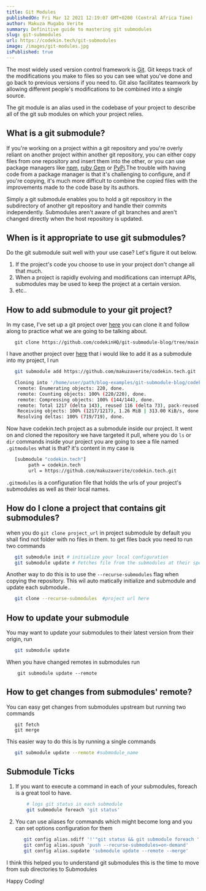 ```yaml
---
title: Git Modules
publishedOn: Fri Mar 12 2021 12:19:07 GMT+0200 (Central Africa Time)
author: Makuza Mugabo Verite
summary: Definitive guide to mastering git submodules
slug: git-submodules
url: https://codekin.tech/git-submodules
image: /images/git-modules.jpg
isPublished: true
---
```



The most widely used version control framework is [Git](https://en.wikipedia.org/wiki/Git). Git keeps track of the modifications you make to files so you can see what you've done and go back to previous versions if you need to. Git also facilitates teamwork by allowing different people's modifications to be combined into a single source.

The git module is an alias used in the codebase of your project to describe all of the git sub modules on which your project relies.


## What is a git submodule?

If you're working on a project within a git repository and you're overly reliant on another project within another git repository, you can either copy files from one repository and insert them into the other, or you can use package managers like [npm](https://www.npmjs.com/), [ruby Gem](https://rubygems.org/) or [PyPi](https://pypi.org/).The trouble with having code from a package manager is that it's challenging to configure, and if you're copying, it's much more difficult to combine the copied files with the improvements made to the code base by its authors.

Simply a git submodule enables you to hold a git repository in the subdirectory of another git repository and handle their commits independently. Submodules aren't aware of git branches and aren't changed directly when the host repository is updated.



## When is it appropriate to use git submodules?

Do the git submodule suit well with your use case? Let's figure it out below.


  1. If the project's code you choose to use in your project don't change all that much.
  2. When a project is rapidly evolving and modifications can interrupt APIs, submodules may be used to keep the project at a certain version.
  3. etc..


## How to add submodule to your git project?


In my case, I've set up a git project over [here](https://github.com/codekinHQ/git-submodule-blog/tree/main) you can clone it and follow along to practice what we are going to be talking about.


```branch
   git clone https://github.com/codekinHQ/git-submodule-blog/tree/main
```

I have another project over [here](https://github.com/makuzaverite/codekin.tech) that i would like to add it as a submodule into my project, I run

```bash
   git submodule add https://github.com/makuzaverite/codekin.tech.git

   Cloning into '/home/user/path/blog-examples/git-submodule-blog/codekin.tech'...
    remote: Enumerating objects: 220, done.
    remote: Counting objects: 100% (220/220), done.
    remote: Compressing objects: 100% (144/144), done.
    remote: Total 1217 (delta 143), reused 116 (delta 73), pack-reused 997
    Receiving objects: 100% (1217/1217), 1.26 MiB | 313.00 KiB/s, done.
    Resolving deltas: 100% (719/719), done.
```

Now have codekin.tech project as a submodule inside our project. It went on and cloned the repository we have targeted it pull, where you do `ls` or `dir` commands inside your project you are going to see a file named `.gitmodules` what is that? it's content in my case is

```bash
   [submodule "codekin.tech"]
        path = codekin.tech
        url = https://github.com/makuzaverite/codekin.tech.git
```
`.gitmodules` is a configuration file that holds the urls of your project's submodules as well as their local names.



## How do I clone a project that contains git submodules?

 when you do `git clone project_url` in project submodule by default you shall find not folder with no files in them. to get files back you need to run two commands

 ```bash
    git submodule init # initialize your local configuration
    git submodule update # Fetches file from the submodules at their specific commits in your configurations
 ```

 Another way to do this is to use the `--recurse-submodules` flag when copying the repository. This wil auto matically initialize and submodule and update each submodule..

```bash
   git clone --recurse-submodules  #project url here
```

## How to update your submodule

You may want to update your submodules to their latest version from their origin, run

```bash
   git submodule update
```

When you have changed remotes in submodules run

```brash
    git submodule update --remote
```


## How to get changes from submodules' remote?

You can easy get changes from submodules upstream but running two commands

```brash
   git fetch
   git merge
```

This easier way to do this is by running a single commands

```bash
   git submodule update --remote #submodule_name
```

## Submodule Ticks

1. If you want to execute a command in each of your submodules, foreach is a great tool to have.

    ```bash
        # logs git status in each submodule
        git submodule foreach 'git status'
    ```
2. You can use aliases for commands which might become long and you can set options configuration for them

    ```bash
       git config alias.sdiff '!'"git status && git submodule foreach 'git status'"
       git config alias.spush 'push --recurse-submodules=on-demand'
       git config alias.supdate 'submodule update --remote --merge'
    ```

I think this helped you to understand git submodules this is the time to move from sub directories to Submodules


Happy Coding!

